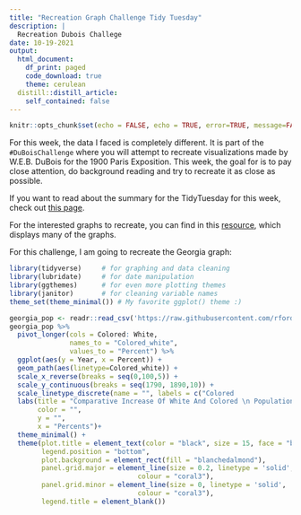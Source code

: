 ```yaml
---
title: "Recreation Graph Challenge Tidy Tuesday"
description: |
  Recreation Dubois Challege
date: 10-19-2021
output:
  html_document:
    df_print: paged
    code_download: true
    theme: cerulean
  distill::distill_article:
    self_contained: false
---
```


```r
knitr::opts_chunk$set(echo = FALSE, echo = TRUE, error=TRUE, message=FALSE, warning=FALSE)
```

For this week, the data I faced is completely different. It is part of the `#DuBoisChallenge` where you will attempt to recreate visualizations made by W.E.B. DuBois for the 1900 Paris Exposition. This week, the goal for is to pay close attention, do background reading and try to recreate it as close as possible.

If you want to read about the summary for the TidyTuesday for this week, check out [this page](https://github.com/rfordatascience/tidytuesday/blob/master/data/2021/2021-02-16/readme.md). 

For the interested graphs to recreate, you can find in this [resource](https://publicdomainreview.org/collection/w-e-b-du-bois-hand-drawn-infographics-of-african-american-life-1900), which displays many of the graphs.

For this challenge, I am going to recreate the Georgia graph: 

```r
library(tidyverse)     # for graphing and data cleaning
library(lubridate)     # for date manipulation
library(ggthemes)      # for even more plotting themes
library(janitor)       # for cleaning variable names
theme_set(theme_minimal()) # My favorite ggplot() theme :)
```

```r
georgia_pop <- readr::read_csv('https://raw.githubusercontent.com/rfordatascience/tidytuesday/master/data/2021/2021-02-16/georgia_pop.csv')
georgia_pop %>% 
  pivot_longer(cols = Colored: White, 
               names_to = "Colored_white",
               values_to = "Percent") %>% 
  ggplot(aes(y = Year, x = Percent)) + 
  geom_path(aes(linetype=Colored_white)) + 
  scale_x_reverse(breaks = seq(0,100,5)) + 
  scale_y_continuous(breaks = seq(1790, 1890,10)) + 
  scale_linetype_discrete(name = "", labels = c("Colored                                                                                                           ", "White")) + 
  labs(title = "Comparative Increase Of White And Colored \n Population Of Georgia",
       color = "",
       y = "", 
       x = "Percents")+ 
  theme_minimal() + 
  theme(plot.title = element_text(color = "black", size = 15, face = "bold", hjust = 0.5),
        legend.position = "bottom", 
        plot.background = element_rect(fill = "blanchedalmond"),
        panel.grid.major = element_line(size = 0.2, linetype = 'solid',
                                colour = "coral3"),
        panel.grid.minor = element_line(size = 0, linetype = 'solid',
                                colour = "coral3"),
        legend.title = element_blank()) 
```





